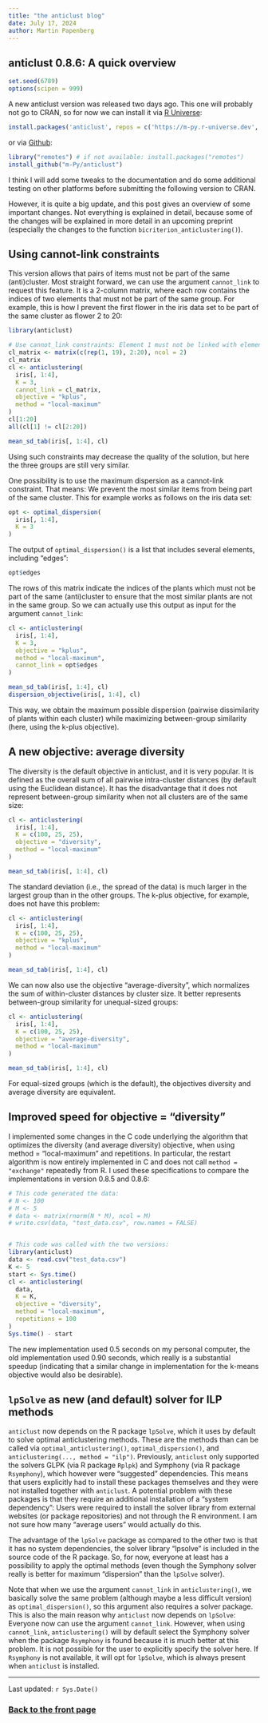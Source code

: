 ```yaml
---
title: "the anticlust blog"
date: July 17, 2024
author: Martin Papenberg
---
```


## anticlust 0.8.6: A quick overview

```r
set.seed(6789)
options(scipen = 999)
```

A new anticlust version was released two days ago. This one will probably not go to CRAN, so for now we can install it via [R Universe](https://m-py.r-universe.dev/anticlust):

```R
install.packages('anticlust', repos = c('https://m-py.r-universe.dev', 'https://cloud.r-project.org'))
```

or via [Github](https://github.com/m-Py/anticlust):

```R
library("remotes") # if not available: install.packages("remotes")
install_github("m-Py/anticlust")
```

I think I will add some tweaks to the documentation and do some additional testing on other platforms before submitting the following version to CRAN. 

However, it is quite a big update, and this post gives an overview of some important changes. Not everything is explained in detail, because some of the changes will be explained in more detail in an upcoming preprint (especially the changes to the function `bicriterion_anticlustering()`).

## Using cannot-link constraints

This version allows that pairs of items must not be part of the same (anti)cluster. Most straight forward, we can use the argument `cannot_link` to request this feature. It is a 2-column matrix, where each row contains the indices of two elements that must not be part of the same group. For example, this is how I prevent the first flower in the iris data set to be part of the same cluster as flower 2 to 20:

```r

library(anticlust)

# Use cannot_link constraints: Element 1 must not be linked with elements 2 to 10:
cl_matrix <- matrix(c(rep(1, 19), 2:20), ncol = 2)
cl_matrix
cl <- anticlustering(
  iris[, 1:4],
  K = 3,
  cannot_link = cl_matrix,
  objective = "kplus",
  method = "local-maximum"
)
cl[1:20]
all(cl[1] != cl[2:20])

mean_sd_tab(iris[, 1:4], cl)
```

Using such constraints may decrease the quality of the solution, but here the three groups are still very similar. 

One possibility is to use the maximum dispersion as a cannot-link constraint. That means: We prevent the most similar items from being part of the same cluster. This for example works as follows on the iris data set:

```r

opt <- optimal_dispersion(
  iris[, 1:4], 
  K = 3
)
```

The output of `optimal_dispersion()` is a list that includes several elements, including "edges":

```r
opt$edges
```

The rows of this matrix indicate the indices of the plants which must not be part of the same (anti)cluster to ensure that the most similar plants are not in the same group. So we can actually use this output as input for the argument `cannot_link`:

```r
cl <- anticlustering(
  iris[, 1:4],
  K = 3,
  objective = "kplus",
  method = "local-maximum",
  cannot_link = opt$edges
)

mean_sd_tab(iris[, 1:4], cl)
dispersion_objective(iris[, 1:4], cl)
```

This way, we obtain the maximum possible dispersion (pairwise dissimilarity of plants within each cluster) while maximizing between-group similarity (here, using the k-plus objective).

## A new objective: average diversity

The diversity is the default objective in anticlust, and it is very popular. It is defined as the overall sum of all pairwise intra-cluster distances (by default using the Euclidean distance). It has the disadvantage that it does not represent between-group similarity when not all clusters are of the same size:

```r
cl <- anticlustering(
  iris[, 1:4],
  K = c(100, 25, 25),
  objective = "diversity",
  method = "local-maximum"
)

mean_sd_tab(iris[, 1:4], cl)
```

The standard deviation (i.e., the spread of the data) is much larger in the largest group than in the other groups. The k-plus objective, for example, does not have this problem:

```r
cl <- anticlustering(
  iris[, 1:4],
  K = c(100, 25, 25),
  objective = "kplus",
  method = "local-maximum"
)

mean_sd_tab(iris[, 1:4], cl)
```

We can now also use the objective "average-diversity", which normalizes the sum of within-cluster distances by cluster size. It better represents between-group similarity for unequal-sized groups:

```r
cl <- anticlustering(
  iris[, 1:4],
  K = c(100, 25, 25),
  objective = "average-diversity",
  method = "local-maximum"
)

mean_sd_tab(iris[, 1:4], cl)
```

For equal-sized groups (which is the default), the objectives diversity and average diversity are equivalent.

## Improved speed for objective = "diversity"

I implemented some changes in the C code underlying the algorithm that optimizes the diversity (and average diversity) objective, when using method = "local-maximum" and repetitions. In particular, the restart algorithm is now entirely implemented in C and does not call `method = "exchange"` repeatedly from R. I used these specifications to compare the implementations in version 0.8.5 and 0.8.6:

```R
# This code generated the data:
# N <- 100
# M <- 5
# data <- matrix(rnorm(N * M), ncol = M)
# write.csv(data, "test_data.csv", row.names = FALSE)


# This code was called with the two versions:
library(anticlust)
data <- read.csv("test_data.csv")
K <- 5
start <- Sys.time()
cl <- anticlustering(
  data, 
  K = K,
  objective = "diversity", 
  method = "local-maximum", 
  repetitions = 100
)
Sys.time() - start

```

The new implementation used 0.5 seconds on my personal computer, the old implementation used 0.90 seconds, which really is a substantial speedup (indicating that a similar change in implementation for the k-means objective would also be desirable).

## `lpSolve` as new (and default) solver for ILP methods

`anticlust` now depends on the R package `lpSolve`, which it uses by default to solve optimal anticlustering methods. These are the methods than can be called via `optimal_anticlustering()`, `optimal_dispersion()`, and `anticlustering(..., method = "ilp")`. Previously, `anticlust` only supported the solvers GLPK (via R package `Rplpk`) and Symphony (via R package `Rsymphony`), which however were "suggested" dependencies. This means that users explicitly had to install these packages themselves and they were not installed together with `anticlust`. A potential problem with these packages is that they require an additional installation of a "system dependency": Users were required to install the solver library from external websites (or package repositories) and not through the R environment. I am not sure how many "average users" would actually do this.

The advantage of the `lpSolve` package as compared to the other two is that it has no system dependencies, the solver library "lpsolve" is included in the source code of the R package. So, for now, everyone at least has a possibility to apply the optimal methods (even though the Symphony solver really is better for maximum "dispersion" than the `lpSolve` solver). 

Note that when we use the argument `cannot_link` in `anticlustering()`, we basically solve the same problem (although maybe a less difficult version) as `optimal_dispersion()`, so this argument also requires a solver package. This is also the main reason why `anticlust` now depends on `lpSolve`: Everyone now can use the argument `cannot_link`. However, when using `cannot_link`, `anticlustering()` will by default select the Symphony solver when the package `Rsymphony` is found because it is much better at this problem. It is not possible for the user to explicitly specify the solver here. If `Rsymphony` is not available, it will opt for `lpSolve`, which is always present when `anticlust` is installed.

---

Last updated: `r Sys.Date()`

### <a href="index.html">Back to the front page</a>
